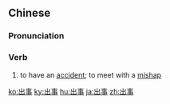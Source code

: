 ==Chinese==
{{zh-forms}}

===Pronunciation===
{{zh-pron
|m=chūshì
|c=ceot1 si6
|mn=chhut-sū
|cat=v
}}

===Verb===
{{zh-verb}}

# to have an [[accident]]; to meet with a [[mishap]]
#: {{zh-x|飛機 出事 了。|''The airplane has crashed.''}}

{{zh-cat|Intermediate}}

[[ko:出事]]
[[ky:出事]]
[[hu:出事]]
[[ja:出事]]
[[zh:出事]]